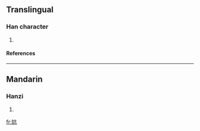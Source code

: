==Translingual==
===Han character===
{{Han char|rn=38|rad=女|as=04|sn=7|four=|canj=女卜竹弓 (VYHN)}}
# {{defn|Han|sort=女04}}
====References====
{{Han ref|kx=0256.180|dkj=06084|dj=0520.160|hdz=21033.050|uh=5994|ud=22932}}
----
==Mandarin==
===Hanzi===
{{cmn-hanzi|pin=[[kēng]] (keng1)|wg=k'eng<sup>1</sup>}}
# {{defn|Mandarin}}

[[fr:妔]]